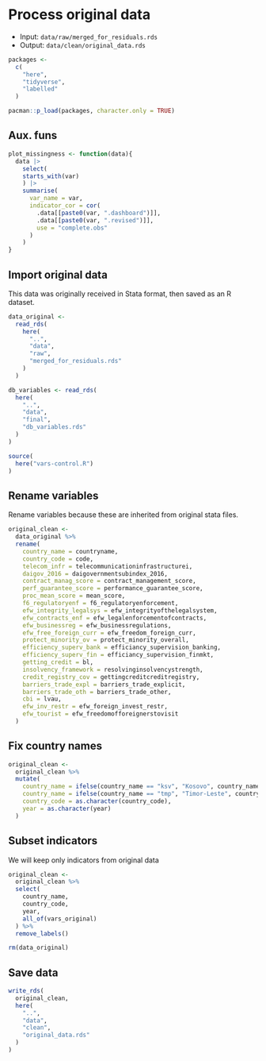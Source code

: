 # Process original data

- Input: `data/raw/merged_for_residuals.rds`
- Output: `data/clean/original_data.rds`


```r
packages <-
  c(
    "here",
    "tidyverse",
    "labelled"
  )

pacman::p_load(packages, character.only = TRUE)
```

## Aux. funs

```r
plot_missingness <- function(data){
  data |> 
    select(
    starts_with(var)
    ) |> 
    summarise(
      var_name = var,
      indicator_cor = cor(
        .data[[paste0(var, ".dashboard")]],
        .data[[paste0(var, ".revised")]],
        use = "complete.obs"
      )
    )
}
```


## Import original data

This data was originally received in Stata format, then saved as an R dataset.

```r
data_original <-
  read_rds(
    here(
      "..",
      "data",
      "raw",
      "merged_for_residuals.rds"
    )
  )

db_variables <- read_rds(
  here(
    "..",
    "data",
    "final",
    "db_variables.rds"
  )
)

source(
  here("vars-control.R")
)
```


## Rename variables

Rename variables because these are inherited from original stata files.

```r
original_clean <-
  data_original %>%
  rename(
    country_name = countryname,
    country_code = code,
    telecom_infr = telecommunicationinfrastructurei,
    daigov_2016 = daigovernmentsubindex_2016,
    contract_manag_score = contract_management_score,
    perf_guarantee_score = performance_guarantee_score,
    proc_mean_score = mean_score,
    f6_regulatoryenf = f6_regulatoryenforcement,
    efw_integrity_legalsys = efw_integrityofthelegalsystem,
    efw_contracts_enf = efw_legalenforcementofcontracts,
    efw_businessreg = efw_businessregulations,
    efw_free_foreign_curr = efw_freedom_foreign_curr,
    protect_minority_ov = protect_minority_overall,
    efficiency_superv_bank = efficiancy_supervision_banking,
    efficiency_superv_fin = efficiancy_supervision_finmkt,
    getting_credit = bl,
    insolvency_framework = resolvinginsolvencystrength,
    credit_registry_cov = gettingcreditcreditregistry,
    barriers_trade_expl = barriers_trade_explicit,
    barriers_trade_oth = barriers_trade_other,
    cbi = lvau,
    efw_inv_restr = efw_foreign_invest_restr,
    efw_tourist = efw_freedomofforeignerstovisit
  )
```

## Fix country names

```r
original_clean <-
  original_clean %>%
  mutate(
    country_name = ifelse(country_name == "ksv", "Kosovo", country_name),
    country_name = ifelse(country_name == "tmp", "Timor-Leste", country_name),
    country_code = as.character(country_code),
    year = as.character(year)
  )
```

## Subset indicators

We will keep only indicators from original data

```r
original_clean <-
  original_clean %>%
  select(
    country_name,
    country_code,
    year,
    all_of(vars_original)
  ) %>%
  remove_labels()

rm(data_original)
```


## Save data

```r
write_rds(
  original_clean,
  here(
    "..",
    "data",
    "clean",
    "original_data.rds"
  )
)
```
